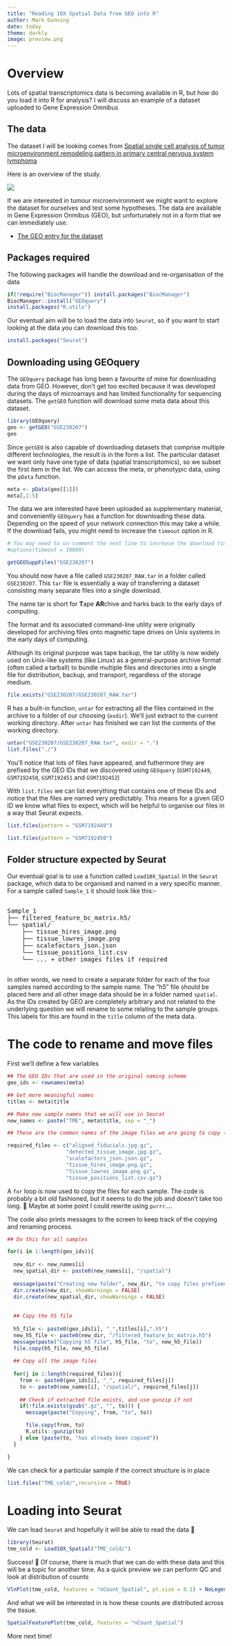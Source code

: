 ```yaml
---
title: "Reading 10X Spatial Data from GEO into R"
author: Mark Dunning
date: today
theme: darkly
image: preview.png
---
```


# Overview

Lots of spatial transcriptomics data is becoming available in R, but how do you load it into R for analysis? I will discuss an example of a dataset uploaded to Gene Expression Omnibus

## The data

The dataset I will be looking comes from [Spatial single cell analysis of tumor microenvironment remodeling pattern in primary central nervous system lymphoma](https://pmc.ncbi.nlm.nih.gov/articles/PMC10317840/)

Here is an overview of the study.

![](paper_abstract.jpg) 

If we are interested in tumour microenvironment we might want to explore the dataset for ourselves and test some hypotheses. The data are available in Gene Expression Onmibus (GEO), but unfortunately not in a form that we can immediately use.

-   [The GEO entry for the dataset](https://www.ncbi.nlm.nih.gov/geo/query/acc.cgi?acc=GSE230207)

## Packages required

The following packages will handle the download and re-organisation of the data

```r
if(!require("BiocManager")) install.packages("BiocManager")
BiocManager::install("GEOquery")
install.packages("R.utils")
```

Our eventual aim will be to load the data into `Seurat`, so if you want to start looking at the data you can download this too.

```r
install.packages("Seurat")
```

## Downloading using GEOquery

The `GEOquery` package has long been a favourite of mine for downloading data from GEO. However, don't get too excited because it was developed during the days of microarrays and has limited functionality for sequencing datasets. The `getGEO` function will download some meta data about this dataset.

```r
library(GEOquery)
geo <- getGEO("GSE230207")
geo
```

Since `getGEO` is also capable of downloading datasets that comprise multiple different technologies, the result is in the form a list. The particular dataset we want only have one type of data (spatial transcriptomics), so we subset the first item in the list. We can access the meta, or phenotypic data, using the `pData` function.

```r
meta <- pData(geo[[1]])
meta[,1:5]
```

The data we are interested have been uploaded as supplementary material, and conveniently `GEOquery` has a function for downloading these data. Depending on the speed of your network connection this may take a while. If the download fails, you might need to increase the `timeout` option in R.

```r

# You may need to un-comment the next line to increase the download timeout
#options(timeout = 10000)

getGEOSuppFiles("GSE230207")
```

You should now have a file called `GSE230207_RAW.tar` in a folder called `GSE230207`. This `tar` file is essentially a way of transferring a dataset consisting many separate files into a single download.

:::{.callout-note}

The name tar is short for **T**ape **AR**chive and harks back to the early days of computing.

The format and its associated command-line utility were originally developed for archiving files onto magnetic tape drives on Unix systems in the early days of computing.

Although its original purpose was tape backup, the tar utility is now widely used on Unix-like systems (like Linux) as a general-purpose archive format (often called a tarball) to bundle multiple files and directories into a single file for distribution, backup, and transport, regardless of the storage medium.
:::

```r
file.exists("GSE230207/GSE230207_RAW.tar")
```

R has a built-in function, `untar` for extracting all the files contained in the archive to a folder of our choosing (`exdir`). We'll just extract to the current working directory. After `untar` has finished we can list the contents of the working directory.

```r
untar("GSE230207/GSE230207_RAW.tar", exdir = ".")
list.files("./")
```

You'll notice that lots of files have appeared, and futhermore they are prefixed by the GEO IDs that we discovered using `GEOquery` (`GSM7192449`, `GSM7192450`, `GSM7192451` and `GSM7192452`)

With `list.files` we can list everything that contains one of these IDs and notice that the files are named very predictably. This means for a given GEO ID we know what files to expect, which will be helpful to organise our files in a way that Seurat expects.

```r
list.files(pattern = "GSM7192449")
```

```r
list.files(pattern = "GSM7192450")
```

## Folder structure expected by Seurat

Our eventual goal is to use a function called `Load10X_Spatial` in the `Seurat` package, which data to be organised and named in a very specific manner. For a sample called `Sample_1` it should look like this:-

```{=html}
<pre>

Sample_1
├── filtered_feature_bc_matrix.h5/ 
└── spatial/                   
    ├── tissue_hires_image.png
    ├── tissue_lowres_image.png
    ├── scalefactors_json.json
    └── tissue_positions_list.csv
    └── ... + other images files if required
    
</pre>
```

In other words, we need to create a separate folder for each of the four samples named according to the sample name. The "h5" file should be placed here and all other image data should be in a folder named `spatial`. As the IDs created by GEO are completely arbitrary and not related to the underlying question we will rename to some relating to the sample groups. This labels for this are found in the `title` column of the meta data.

# The code to rename and move files 

First we'll define a few variables

```r
## The GEO IDs that are used in the original naming scheme
geo_ids <- rownames(meta)

## Get more meaningful names
titles <- meta$title

## Make new sample names that we will use in Seurat
new_names <- paste("TME", meta$title, sep = "_")

## These are the common names of the image files we are going to copy (each will be prefixed by a sample name)

required_files <- c("aligned_fiducials.jpg.gz", 
                   "detected_tissue_image.jpg.gz",
                   "scalefactors_json.json.gz", 
                   "tissue_hires_image.png.gz",
                   "tissue_lowres_image.png.gz",
                   "tissue_positions_list.csv.gz")
```

A `for` loop is now used to copy the files for each sample. The code is probably a bit old fashioned, but it seems to do the job and doesn't take too long. 🤷 Maybe at some point I could rewrite using `purrr`....

The code also prints messages to the screen to keep track of the copying and renaming process.

```r

## Do this for all samples

for(i in 1:length(geo_ids)){
  
  new_dir <- new_names[i]
  new_spatial_dir <- paste0(new_names[i], "/spatial")
  
  message(paste("Creating new folder", new_dir, "to copy files prefixed with", geo_ids[i]))
  dir.create(new_dir, showWarnings = FALSE)
  dir.create(new_spatial_dir, showWarnings = FALSE)
  
  
  ## Copy the h5 file
  
  h5_file <- paste0(geo_ids[i], "_",titles[i],".h5")
  new_h5_file <- paste0(new_dir, "/filtered_feature_bc_matrix.h5")
  message(paste("Copying h5 file", h5_file, "to", new_h5_file))
  file.copy(h5_file, new_h5_file)
  
  ## Copy all the image files
  
  for(j in 1:length(required_files)){
    from <- paste0(geo_ids[i], "_", required_files[j])
    to <- paste0(new_names[i], "/spatial/", required_files[j])
      
    ## Check if extracted file exists, and use gunzip if not
    if(!file.exists(gsub(".gz", "", to))) {
      message(paste("Copying", from, "to", to))

      file.copy(from, to)
      R.utils::gunzip(to)
    } else (paste(to, "has already been copied"))
  }

}


```

We can check for a particular sample if the correct structure is in place

```r
list.files("TME_cold/",recursive = TRUE)
```
# Loading into Seurat

We can load `Seurat` and hopefully it will be able to read the data 🤞

```r
library(Seurat)
tme_cold <- Load10X_Spatial("TME_cold/")
```

Success! 🎉 Of course, there is much that we can do with these data and this will be a topic for another time. As a quick preview we can perform QC and look at distribution of counts

```r
VlnPlot(tme_cold, features = "nCount_Spatial", pt.size = 0.1) + NoLegend()
```

And what we will be interested in is how these counts are distributed across the tissue.


```r
SpatialFeaturePlot(tme_cold, features = "nCount_Spatial")
```
More next time!